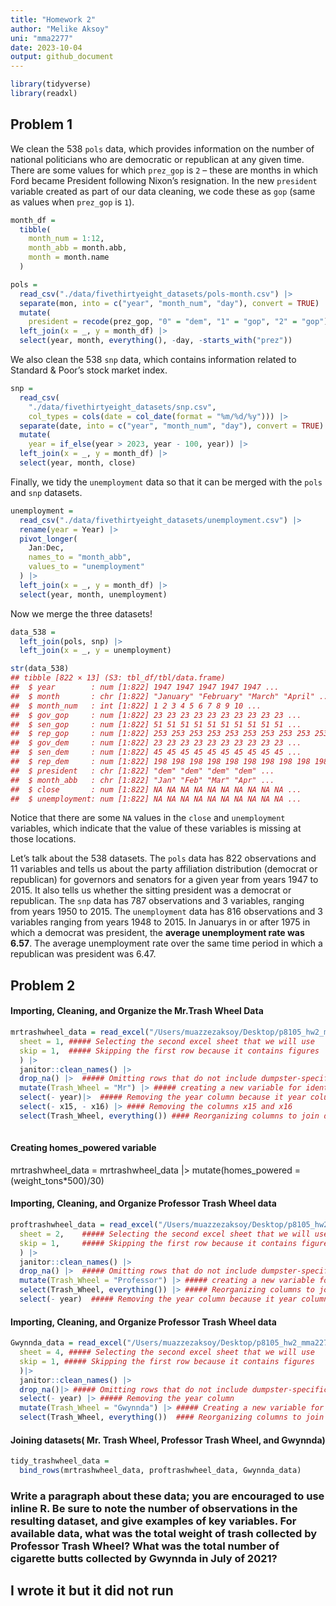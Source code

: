 ```yaml
---
title: "Homework 2"
author: "Melike Aksoy"
uni: "mma2277"
date: 2023-10-04
output: github_document
---
```


```r
library(tidyverse)
library(readxl)
```


## Problem 1

We clean the 538 `pols` data, which provides information on the number
of national politicians who are democratic or republican at any given
time. There are some values for which `prez_gop` is `2` – these are
months in which Ford became President following Nixon’s resignation. In
the new `president` variable created as part of our data cleaning, we
code these as `gop` (same as values when `prez_gop` is `1`).

``` r
month_df = 
  tibble(
    month_num = 1:12,
    month_abb = month.abb,
    month = month.name
  )

pols = 
  read_csv("./data/fivethirtyeight_datasets/pols-month.csv") |>
  separate(mon, into = c("year", "month_num", "day"), convert = TRUE) |>
  mutate(
    president = recode(prez_gop, "0" = "dem", "1" = "gop", "2" = "gop")) |>
  left_join(x = _, y = month_df) |> 
  select(year, month, everything(), -day, -starts_with("prez")) 
```

We also clean the 538 `snp` data, which contains information related to
Standard & Poor’s stock market index.

``` r
snp = 
  read_csv(
    "./data/fivethirtyeight_datasets/snp.csv",
    col_types = cols(date = col_date(format = "%m/%d/%y"))) |>
  separate(date, into = c("year", "month_num", "day"), convert = TRUE) |>
  mutate(
    year = if_else(year > 2023, year - 100, year)) |> 
  left_join(x = _, y = month_df) |> 
  select(year, month, close) 
```

Finally, we tidy the `unemployment` data so that it can be merged with
the `pols` and `snp` datasets.

``` r
unemployment = 
  read_csv("./data/fivethirtyeight_datasets/unemployment.csv") |>
  rename(year = Year) |>
  pivot_longer(
    Jan:Dec, 
    names_to = "month_abb",
    values_to = "unemployment"
  ) |> 
  left_join(x = _, y = month_df) |> 
  select(year, month, unemployment)
```

Now we merge the three datasets!

``` r
data_538 = 
  left_join(pols, snp) |>
  left_join(x = _, y = unemployment)

str(data_538)
## tibble [822 × 13] (S3: tbl_df/tbl/data.frame)
##  $ year        : num [1:822] 1947 1947 1947 1947 1947 ...
##  $ month       : chr [1:822] "January" "February" "March" "April" ...
##  $ month_num   : int [1:822] 1 2 3 4 5 6 7 8 9 10 ...
##  $ gov_gop     : num [1:822] 23 23 23 23 23 23 23 23 23 23 ...
##  $ sen_gop     : num [1:822] 51 51 51 51 51 51 51 51 51 51 ...
##  $ rep_gop     : num [1:822] 253 253 253 253 253 253 253 253 253 253 ...
##  $ gov_dem     : num [1:822] 23 23 23 23 23 23 23 23 23 23 ...
##  $ sen_dem     : num [1:822] 45 45 45 45 45 45 45 45 45 45 ...
##  $ rep_dem     : num [1:822] 198 198 198 198 198 198 198 198 198 198 ...
##  $ president   : chr [1:822] "dem" "dem" "dem" "dem" ...
##  $ month_abb   : chr [1:822] "Jan" "Feb" "Mar" "Apr" ...
##  $ close       : num [1:822] NA NA NA NA NA NA NA NA NA NA ...
##  $ unemployment: num [1:822] NA NA NA NA NA NA NA NA NA NA ...
```

Notice that there are some `NA` values in the `close` and `unemployment`
variables, which indicate that the value of these variables is missing
at those locations.

Let’s talk about the 538 datasets. The `pols` data has 822 observations
and 11 variables and tells us about the party affiliation distribution
(democrat or republican) for governors and senators for a given year
from years 1947 to 2015. It also tells us whether the sitting president
was a democrat or republican. The `snp` data has 787 observations and 3
variables, ranging from years 1950 to 2015. The `unemployment` data has
816 observations and 3 variables ranging from years 1948 to 2015. In
Januarys in or after 1975 in which a democrat was president, the
**average unemployment rate was 6.57**. The average unemployment rate
over the same time period in which a republican was president was 6.47.


#########################################################################################

## Problem 2


#### Importing, Cleaning, and Organize the Mr.Trash Wheel Data


```r
mrtrashwheel_data = read_excel("/Users/muazzezaksoy/Desktop/p8105_hw2_mma2277/data/202309 Trash Wheel Collection Data.xlsx", 
  sheet = 1, ##### Selecting the second excel sheet that we will use 
  skip = 1,  ##### Skipping the first row because it contains figures
  ) |>
  janitor::clean_names() |>
  drop_na() |>  ##### Omitting rows that do not include dumpster-specific data using drop_na                  function
  mutate(Trash_Wheel = "Mr") |> ##### creating a new variable for identification
  select(- year)|>  ##### Removing the year column because it year column include non-data    
  select(- x15, - x16) |> #### Removing the columns x15 and x16
  select(Trash_Wheel, everything()) #### Reorganizing columns to join datasets later                                            (putting  identifier variable as first column)
   
```


#### Creating homes_powered variable
mrtrashwheel_data = mrtrashwheel_data |> 
  mutate(homes_powered = (weight_tons*500)/30)


#### Importing, Cleaning, and Organize Professor Trash Wheel data

```r
proftrashwheel_data = read_excel("/Users/muazzezaksoy/Desktop/p8105_hw2_mma2277/data/202309 Trash Wheel Collection Data.xlsx", 
  sheet = 2,    ##### Selecting the second excel sheet that we will use 
  skip = 1,     ##### Skipping the first row because it contains figures
  ) |>
  janitor::clean_names() |>
  drop_na() |>  ##### Omitting rows that do not include dumpster-specific data using drop_na                  function
  mutate(Trash_Wheel = "Professor") |> ##### creating a new variable for identification
  select(Trash_Wheel, everything()) |> ##### Reorganizing columns to join datasets later
  select(- year)  ##### Removing the year column because it year column include non-data                         entries(columns with notes)
```


#### Importing, Cleaning, and Organize Professor Trash Wheel data


```r
Gwynnda_data = read_excel("/Users/muazzezaksoy/Desktop/p8105_hw2_mma2277/data/202309 Trash Wheel Collection Data.xlsx", 
  sheet = 4, ##### Selecting the second excel sheet that we will use 
  skip = 1, ##### Skipping the first row because it contains figures
  )|>
  janitor::clean_names() |>
  drop_na()|> ##### Omitting rows that do not include dumpster-specific data using drop_na                  function  
  select(- year) |> ##### Removing the year column
  mutate(Trash_Wheel = "Gwynnda") |> ##### Creating a new variable for identification
  select(Trash_Wheel, everything())  #### Reorganizing columns to join datasets later

```


#### Joining datasets( Mr. Trash Wheel, Professor Trash Wheel, and Gwynnda)

```r
tidy_trashwheel_data = 
  bind_rows(mrtrashwheel_data, proftrashwheel_data, Gwynnda_data)

```

### Write a paragraph about these data; you are encouraged to use inline R. Be sure to note the number of observations in the resulting dataset, and give examples of key variables. For available data, what was the total weight of trash collected by Professor Trash Wheel? What was the total number of cigarette butts collected by Gwynnda in July of 2021?


## I wrote it but it did not run


